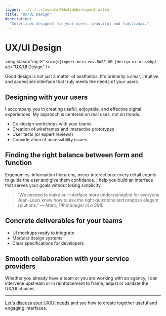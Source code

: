 ```yaml
---
layout: ../../../layouts/MdxSidebarLayout.astro
title: "UX/UI Design"
description:
  "Interfaces designed for your users, beautiful and functional."
---
```



# UX/UI Design

<img
  class="my-8"
  src={`${import.meta.env.BASE_URL}design-ux-ui.webp`}
  alt="UX/UI Design"
/>

Good design is not just a matter of aesthetics. It's primarily a
clear, intuitive, and accessible interface that truly meets the needs of
your users.

## Designing with your users

I accompany you in creating useful, enjoyable, and
effective digital experiences. My approach is centered on real uses, not on trends.

- Co-design workshops with your teams
- Creation of wireframes and interactive prototypes
- User tests (or expert reviews)
- Consideration of accessibility issues

## Finding the right balance between form and function

Ergonomics, information hierarchy, micro-interactions: every
detail counts to guide the user and give them confidence. I help you build an interface that serves your goals without losing simplicity.

> "We needed to make our interface more understandable for everyone.
> Jean-Louis knew how to ask the right questions and propose
> elegant solutions." — _Marc, HR manager in a SME_

## Concrete deliverables for your teams

- UI mockups ready to integrate
- Modular design systems
- Clear specifications for developers

## Smooth collaboration with your service providers

Whether you already have a team or you are working with an agency, I can
intervene upstream or in reinforcement to frame, adjust or validate the
UX/UI choices.

---

[Let's discuss your UX/UI needs](../fr/contact) and see how to create
together useful and engaging interfaces.